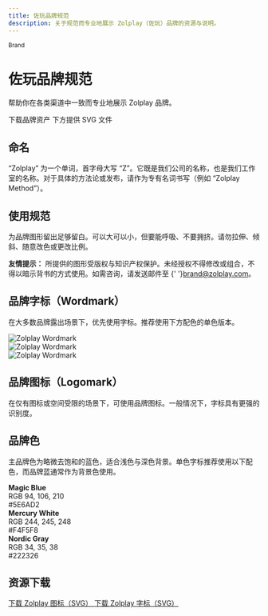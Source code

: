 ```yaml
---
title: 佐玩品牌规范
description: 关于规范而专业地展示 Zolplay（佐玩）品牌的资源与说明。
---
```



<small className='block text-indigo-500 font-medium tracking-wide mb-2'>Brand</small>

# 佐玩品牌规范

帮助你在各类渠道中一致而专业地展示 Zolplay 品牌。

<div className='not-prose mt-6 mb-8'>
  <ButtonLink href='#assets' size='lg'>下载品牌资产</ButtonLink>
  <span className='ml-2 text-xs text-neutral-500 dark:text-neutral-400'>下方提供 SVG 文件</span>

</div>

## 命名

“Zolplay” 为一个单词，首字母大写 “Z”。它既是我们公司的名称，也是我们工作室的名称。对于具体的方法论或发布，请作为专有名词书写（例如 “Zolplay Method”）。

## 使用规范

为品牌图形留出足够留白。可以大可以小，但要能呼吸、不要拥挤。请勿拉伸、倾斜、随意改色或更改比例。

<aside className='not-prose mt-6 rounded-md border border-neutral-200 dark:border-neutral-800 bg-neutral-50 dark:bg-neutral-900/50 p-4 text-[13px] leading-6'>
  <b>友情提示：</b> 所提供的图形受版权与知识产权保护。未经授权不得修改或组合，不得以暗示背书的方式使用。如需咨询，请发送邮件至
  {' '}<a className='underline' href='mailto:brand@zolplay.com'>brand@zolplay.com</a>。
</aside>

## 品牌字标（Wordmark）

在大多数品牌露出场景下，优先使用字标。推荐使用下方配色的单色版本。

<div className='not-prose grid grid-cols-1 sm:grid-cols-3 gap-4 my-5'>
  <div className='rounded-lg border border-(--grid-border-color) bg-[color:oklch(63.37%_0.16_276.54)] p-6 flex items-center justify-center'>
    <img src='/brand/wordmark.svg' alt='Zolplay Wordmark' className='w-[82%] invert-[.98]' />
  </div>
  <div className='rounded-lg border border-(--grid-border-color) bg-neutral-900 p-6 flex items-center justify-center'>
    <img src='/brand/wordmark.svg' alt='Zolplay Wordmark' className='w-[82%] invert' />
  </div>
  <div className='rounded-lg border border-(--grid-border-color) bg-neutral-50 p-6 flex items-center justify-center'>
    <img src='/brand/wordmark.svg' alt='Zolplay Wordmark' className='w-[82%]' />
  </div>

</div>

## 品牌图标（Logomark）

在仅有图标或空间受限的场景下，可使用品牌图标。一般情况下，字标具有更强的识别度。

<div className='not-prose grid grid-cols-1 sm:grid-cols-3 gap-4 my-5'>
  <div className='rounded-lg border border-(--grid-border-color) bg-[color:oklch(63.37%_0.16_276.54)] p-6 flex items-center justify-center'>
    <div className='w-20 h-20 rounded-md bg-white/95 text-neutral-900 flex items-center justify-center'>
      <LogoHelmetFilled className='w-9 h-9' />
    </div>
  </div>
  <div className='rounded-lg border border-(--grid-border-color) bg-neutral-900 p-6 flex items-center justify-center'>
    <div className='w-20 h-20 rounded-md bg-white/95 text-neutral-900 flex items-center justify-center'>
      <LogoHelmetFilled className='w-9 h-9' />
    </div>
  </div>
  <div className='rounded-lg border border-(--grid-border-color) bg-neutral-50 p-6 flex items-center justify-center'>
    <div className='w-20 h-20 rounded-md bg-neutral-900 text-white flex items-center justify-center'>
      <LogoHelmetFilled className='w-9 h-9' />
    </div>
  </div>

</div>

## 品牌色

主品牌色为略微去饱和的蓝色，适合浅色与深色背景。单色字标推荐使用以下配色，而品牌蓝通常作为背景色使用。

<div className='not-prose grid grid-cols-1 sm:grid-cols-3 gap-4 my-6'>
  <div className='rounded-xl border border-(--grid-border-color) overflow-hidden'>
    <div className='h-40 bg-[color:#5E6AD2]' />
    <div className='p-4 text-sm'>
      <b className='block'>Magic Blue</b>
      <div className='text-neutral-500 dark:text-neutral-400 mt-1'>RGB 94, 106, 210<br/>#5E6AD2</div>
    </div>
  </div>
  <div className='rounded-xl border border-(--grid-border-color) overflow-hidden'>
    <div className='h-40 bg-[color:#F4F5F8]' />
    <div className='p-4 text-sm'>
      <b className='block'>Mercury White</b>
      <div className='text-neutral-500 dark:text-neutral-400 mt-1'>RGB 244, 245, 248<br/>#F4F5F8</div>
    </div>
  </div>
  <div className='rounded-xl border border-(--grid-border-color) overflow-hidden'>
    <div className='h-40 bg-[color:#222326]' />
    <div className='p-4 text-sm'>
      <b className='block'>Nordic Gray</b>
      <div className='text-neutral-500 dark:text-neutral-400 mt-1'>RGB 34, 35, 38<br/>#222326</div>
    </div>
  </div>

</div>

## 资源下载

<div id='assets' className='not-prose mt-2 grid gap-2'>
  <a className='text-sm underline' href='/brand/logo.svg' download>
    下载 Zolplay 图标（SVG）
  </a>
  <a className='text-sm underline' href='/brand/wordmark.svg' download>
    下载 Zolplay 字标（SVG）
  </a>
</div>

